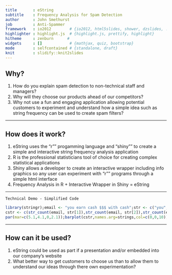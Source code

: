 ```yaml
---
title       : eString
subtitle    : Frequency Analysis for Spam Detection
author      : John Smethurst
job         : Anti-Spammer
framework   : io2012        # {io2012, html5slides, shower, dzslides, ...}
highlighter : highlight.js  # {highlight.js, prettify, highlight}
hitheme     : zenburn      # 
widgets     : []            # {mathjax, quiz, bootstrap}
mode        : selfcontained # {standalone, draft}
knit        : slidify::knit2slides
---
```


## Why?

1. How do you explain spam detection to non-technical staff and managers?
2. Why will they choose our products ahead of our competitors?
3. Why not use a fun and engaging application allowing potential customers to experiment and understand how a simple idea such as string frequency can be used to create spam filters?

---

## How does it work?

1. eString uses the "r"" progamming language and "shiny"" to create a simple and interactive string frequency analysis application
2. R is the professional statisticians tool of choice for creating complex statistical applications
3. Shiny allows a developer to create an interactive wrapper including info graphics so any user can experiment with "r"" programs through a simple html interface
4. Frequency Analysis in R + Interactive Wrapper in Shiny = eString

---

```
Technical Demo - Simplified Code
```
```r
library(stringr);email <- "you earn cash $$$ with cash";str <- c("you","$$$","cash")
cstr <- c(str_count(email, str[1]),str_count(email, str[2]),str_count(email, str[3]))
par(mar=c(5.1,4.1,0,2.1));barplot(cstr,names.arg=strings,col=c(0,0,10))
```

---

## How can it be used?

1. eString could be used as part if a presentation and/or embedded into our company's website
2. What better way to get customers to choose us than to allow them to understand our ideas through there own experimentation?


